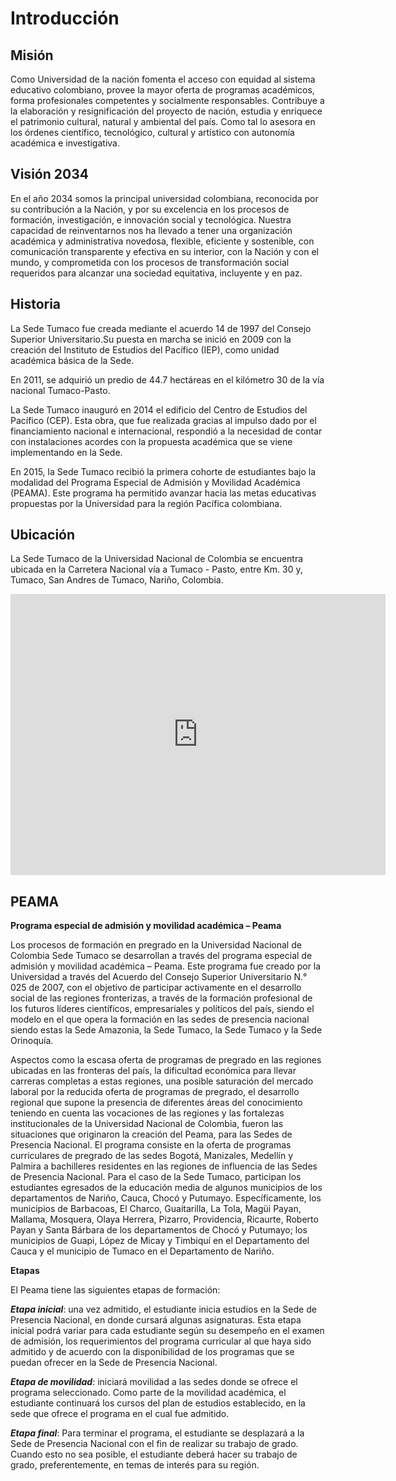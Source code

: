 # Introducción {-#intro}

## Misión {-#mision}

Como Universidad de la nación fomenta el acceso con equidad al sistema educativo colombiano, provee la mayor oferta de programas académicos, forma profesionales competentes y socialmente responsables. Contribuye a la elaboración y resignificación del proyecto de nación, estudia y enriquece el patrimonio cultural, natural y ambiental del país. Como tal lo asesora en los órdenes científico, tecnológico, cultural y artístico con autonomía académica e investigativa.

## Visión 2034 {-#vision}

En el año 2034 somos la principal universidad colombiana, reconocida por su contribución a la Nación, y por su excelencia en los procesos de formación, investigación, e innovación social y tecnológica. Nuestra capacidad de reinventarnos nos ha llevado a tener una organización académica y administrativa novedosa, flexible, eficiente y sostenible, con comunicación transparente y efectiva en su interior, con la Nación y con el mundo, y comprometida con los procesos de transformación social requeridos para alcanzar una sociedad equitativa, incluyente y en paz. 

## Historia {-#hist}

La Sede Tumaco fue creada mediante el acuerdo 14 de 1997 del Consejo Superior Universitario.Su puesta en marcha se inició en 2009 con la creación del Instituto de Estudios del Pacífico (IEP), como unidad académica básica de la Sede.

En 2011, se adquirió un predio de 44.7 hectáreas en el kilómetro 30 de la vía nacional Tumaco-Pasto.

La Sede Tumaco inauguró en 2014 el edificio del Centro de Estudios del Pacífico (CEP). Esta obra, que fue realizada gracias al impulso dado por el financiamiento nacional e internacional, respondió a la necesidad de contar con instalaciones acordes con la propuesta académica que se viene implementando en la Sede.

En 2015, la Sede Tumaco recibió la primera cohorte de estudiantes bajo la modalidad del Programa Especial de Admisión y Movilidad Académica (PEAMA). Este programa ha permitido avanzar hacia las metas educativas propuestas por la Universidad para la región Pacífica colombiana.


## Ubicación {-#ubica}

La Sede Tumaco de la Universidad Nacional de Colombia se encuentra ubicada en la Carretera Nacional vía a Tumaco - Pasto, entre Km. 30 y, Tumaco, San Andres de Tumaco, Nariño, Colombia.

<html>
<center>
<body>

<iframe src="https://www.google.com/maps/embed?pb=!1m18!1m12!1m3!1d255247.5782044789!2d-78.860606275084!3d1.6099164988260086!2m3!1f0!2f0!3f0!3m2!1i1024!2i768!4f13.1!3m3!1m2!1s0x8e2cf71eb7ab1b4b%3A0xb3fbd1f7a3460fc7!2sUniversidad%20Nacional%20de%20Colombia%20sede%20Tumaco!5e0!3m2!1ses!2sco!4v1600904621291!5m2!1ses!2sco" width="600" height="450" frameborder="0" style="border:0;" allowfullscreen="" aria-hidden="false" tabindex="0"></iframe>

</body>
</center>
</html>


## PEAMA {-#peama}

**Programa especial de admisión y movilidad académica – Peama** 

Los procesos de formación en pregrado en la Universidad Nacional de Colombia Sede Tumaco se desarrollan a través del programa especial de admisión y movilidad académica – Peama. Este programa fue creado por la Universidad a través del Acuerdo del Consejo Superior Universitario N.° 025 de 2007, con el objetivo de participar activamente en el desarrollo social de las regiones fronterizas, a través de la formación profesional de los futuros líderes científicos, empresariales y políticos del país, siendo el modelo en el que opera la formación en las sedes de presencia nacional siendo estas la Sede Amazonia, la Sede Tumaco, la Sede Tumaco y la Sede Orinoquía.

Aspectos como la escasa oferta de programas de pregrado en las regiones ubicadas en las fronteras del país, la dificultad económica para llevar carreras completas a estas regiones, una posible saturación del mercado laboral por la reducida oferta de programas de pregrado, el desarrollo regional que supone la presencia de diferentes áreas del conocimiento teniendo en cuenta las vocaciones de las regiones y las fortalezas institucionales de la Universidad Nacional de Colombia, fueron las situaciones que originaron la creación del Peama, para las Sedes de Presencia Nacional. El programa consiste en la oferta de programas curriculares de pregrado de las sedes Bogotá, Manizales, Medellín y Palmira a bachilleres residentes en las regiones de influencia de las Sedes de Presencia Nacional. Para el caso de la Sede Tumaco, participan los estudiantes egresados de la educación media de algunos municipios de los departamentos de Nariño, Cauca, Chocó y Putumayo. Específicamente, los municipios de Barbacoas, El Charco, Guaitarilla, La Tola, Magüi Payan, Mallama, Mosquera, Olaya Herrera, Pizarro, Providencia, Ricaurte, Roberto Payan y Santa Bárbara de los departamentos de Chocó y Putumayo; los municipios de Guapi, López de Micay y Timbiquí en el Departamento del Cauca y el municipio de Tumaco en el Departamento de Nariño.

**Etapas**

El Peama tiene las siguientes etapas de formación: 

_**Etapa inicial**_: una vez admitido, el estudiante inicia estudios en la Sede de Presencia Nacional, en donde cursará algunas asignaturas. Esta etapa inicial podrá variar para cada estudiante según su desempeño en el examen de admisión, los requerimientos del programa curricular al que haya sido admitido y de acuerdo con la disponibilidad de los programas que se puedan ofrecer en la Sede de Presencia Nacional. 

_**Etapa de movilidad**_: iniciará movilidad a las sedes donde se ofrece el programa seleccionado. Como parte de la movilidad académica, el estudiante continuará los cursos del plan de estudios establecido, en la sede que ofrece el programa en el cual fue admitido.

_**Etapa final**_: Para terminar el programa, el estudiante se desplazará a la Sede de Presencia Nacional con el fin de realizar su trabajo de grado. Cuando esto no sea posible, el estudiante deberá hacer su trabajo de grado, preferentemente, en temas de interés para su región.



